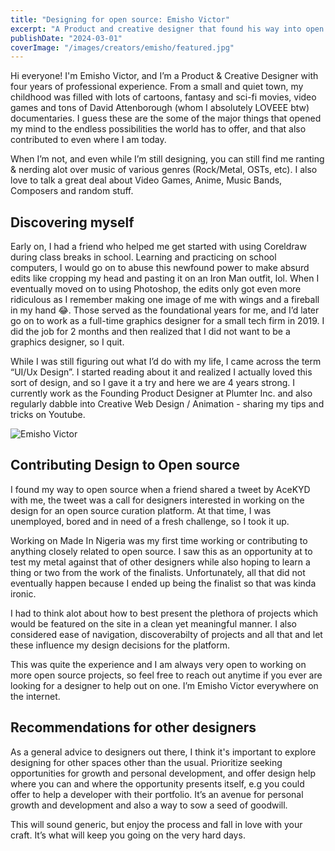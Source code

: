 ```yaml
---
title: "Designing for open source: Emisho Victor"
excerpt: "A Product and creative designer that found his way into open source as a means to challenge himself, and test his metal against the rest of the world."
publishDate: "2024-03-01"
coverImage: "/images/creators/emisho/featured.jpg"
---
```


Hi everyone! I'm Emisho Victor, and I’m a Product & Creative Designer with four years of professional experience. From a small and quiet town, my childhood was filled with lots of cartoons, fantasy and sci-fi movies, video games and tons of David Attenborough (whom I absolutely LOVEEE btw) documentaries. I guess these are the some of the major things that opened my mind to the endless possibilities the world has to offer, and that also contributed to even where I am today.

When I’m not, and even while I’m still designing, you can still find me ranting & nerding alot over music of various genres (Rock/Metal, OSTs, etc). I also love to talk a great deal about Video Games, Anime, Music Bands, Composers and random stuff.

## Discovering myself
Early on, I had a friend who helped me get started with using Coreldraw during class breaks in school. Learning and practicing on school computers, I would go on to abuse this newfound power to make absurd edits like cropping my head and pasting it on an Iron Man outfit, lol. When I eventually moved on to using Photoshop, the edits only got even more ridiculous as I remember making one image of me with wings and a fireball in my hand 😂. Those served as the foundational years for me, and I’d later go on to work as a full-time graphics designer for a small tech firm in 2019. I did the job for 2 months and then realized that I did not want to be a graphics designer, so I quit.

While I was still figuring out what I’d do with my life, I came across the term “UI/Ux Design”. I started reading about it and realized I actually loved this sort of design, and so I gave it a try and here we are 4 years strong. I currently work as the Founding Product Designer at Plumter Inc. and also regularly dabble into Creative Web Design / Animation - sharing my tips and tricks on Youtube.

![Emisho Victor](/images/creators/emisho/card.pnggi)

## Contributing Design to Open source
I found my way to open source when a friend shared a tweet by AceKYD with me, the tweet was a call for designers interested in working on the design for an open source curation platform. At that time, I was unemployed, bored and in need of a fresh challenge, so I took it up.

Working on Made In Nigeria was my first time working or contributing to anything closely related to open source. I saw this as an opportunity at to test my metal against that of other designers while also hoping to learn a thing or two from the work of the finalists. Unfortunately, all that did not eventually happen because I ended up being the finalist so that was kinda ironic.

I had to think alot about how to best present the plethora of projects which would be featured on the site in a clean yet meaningful manner. I also considered ease of navigation, discoverabilty of projects and all that and let these influence my design decisions for the platform.

This was quite the experience and I am always very open to working on more open source projects, so feel free to reach out anytime if you ever are looking for a designer to help out on one. I’m Emisho Victor everywhere on the internet.

## Recommendations for other designers
As a general advice to designers out there, I think it's important to explore designing for other spaces other than the usual. Prioritize seeking opportunities for growth and personal development, and offer design help where you can and where the opportunity presents itself, e.g you could offer to help a developer with their portfolio. It’s an avenue for personal growth and development and also a way to sow a seed of goodwill.

This will sound  generic, but enjoy the process and fall in love with your craft. It’s what will keep you going on the very hard days.
